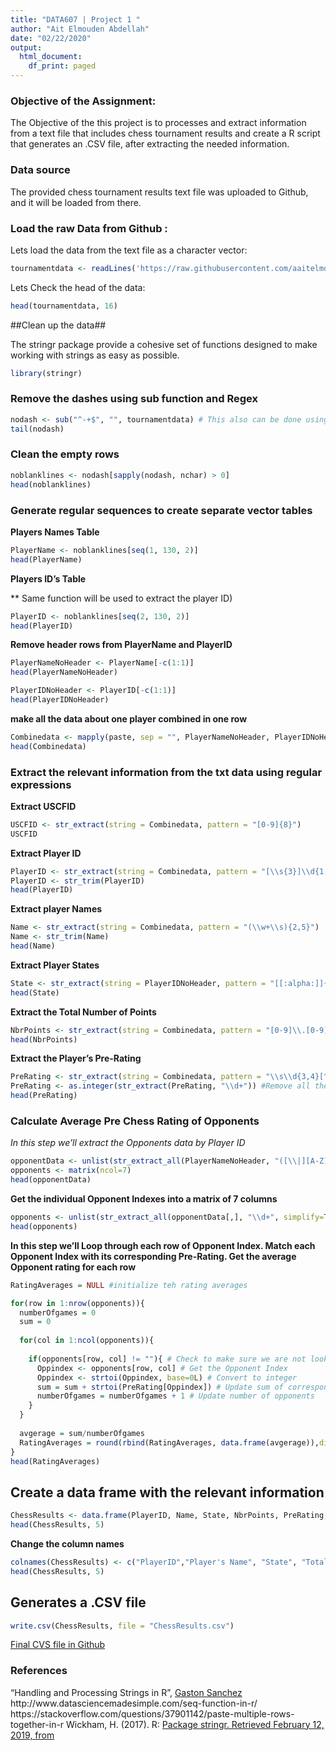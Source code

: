 ```yaml
---
title: "DATA607 | Project 1 "
author: "Ait Elmouden Abdellah"
date: "02/22/2020"
output:
  html_document:
    df_print: paged
---
```



### Objective of the Assignment:

The Objective of the this project is to processes and extract information from a text file that includes chess tournament results and create a R script that generates an .CSV file, after extracting the needed information.

### Data source 

The provided chess tournament results text file was uploaded to Github, and it will be loaded from there.

### Load the raw Data from Github :

Lets load the data from the text file as a character vector:

```r
tournamentdata <- readLines('https://raw.githubusercontent.com/aaitelmouden/DATA607S2020/master/project1/tournamentinfo.txt')
```

Lets Check the head of the data:

```r
head(tournamentdata, 16)
```
##Clean up the data##

The stringr package provide a cohesive set of functions designed to make working with strings as easy as possible.

```r
library(stringr)
```

### Remove the dashes using sub function and Regex ###

```r
nodash <- sub("^-+$", "", tournamentdata) # This also can be done using str_replace_all function
tail(nodash)
```

### Clean the empty rows ###


```r
noblanklines <- nodash[sapply(nodash, nchar) > 0]
head(noblanklines)
```

### Generate regular sequences to create separate vector tables ###

**Players Names Table**

```r
PlayerName <- noblanklines[seq(1, 130, 2)]
head(PlayerName)  
```

**Players ID's Table**

** Same function will be used to extract the player ID)

```r
PlayerID <- noblanklines[seq(2, 130, 2)]
head(PlayerID)
```

**Remove header rows from PlayerName and PlayerID**

```r
PlayerNameNoHeader <- PlayerName[-c(1:1)]
head(PlayerNameNoHeader)
```

```r
PlayerIDNoHeader <- PlayerID[-c(1:1)]
head(PlayerIDNoHeader)
```

**make all the data about one player combined in one row**

```r
Combinedata <- mapply(paste, sep = "", PlayerNameNoHeader, PlayerIDNoHeader)
head(Combinedata)
```

###  Extract the relevant information from the txt data using regular expressions 

**Extract USCFID**

```r
USCFID <- str_extract(string = Combinedata, pattern = "[0-9]{8}")
USCFID
```

**Extract Player ID**

```r
PlayerID <- str_extract(string = Combinedata, pattern = "[\\s{3}]\\d{1,2}[\\s\\|]")
PlayerID <- str_trim(PlayerID)
head(PlayerID)
```

**Extract player Names**

```r
Name <- str_extract(string = Combinedata, pattern = "(\\w+\\s){2,5}")
Name <- str_trim(Name)
head(Name)
```

**Extract Player States**

```r
State <- str_extract(string = PlayerIDNoHeader, pattern = "[[:alpha:]]{2}")
head(State)
```

**Extract the Total Number of Points**

```r
NbrPoints <- str_extract(string = Combinedata, pattern = "[0-9]\\.[0-9]")
head(NbrPoints)
```

**Extract the Player’s Pre-Rating**

```r
PreRating <- str_extract(string = Combinedata, pattern = "\\s\\d{3,4}[^\\d]")
PreRating <- as.integer(str_extract(PreRating, "\\d+")) #Remove all the “P’s” at the end of the ratings
head(PreRating)
```

### Calculate Average Pre Chess Rating of Opponents


*In this step we'll extract the Opponents data by Player ID*


```r
opponentData <- unlist(str_extract_all(PlayerNameNoHeader, "([\\|][A-Z]([[:space:]]+)\\d*[\\|])([A-Z]([[:space:]]+)\\d*[\\|])*", simplify=TRUE))
opponents <- matrix(ncol=7)
head(opponentData)
```

**Get the individual Opponent Indexes into a matrix of 7 columns**

```r
opponents <- unlist(str_extract_all(opponentData[,], "\\d+", simplify=TRUE))
head(opponents)
```

**In this step we'll Loop through each row of Opponent Index. Match each Opponent Index with its corresponding Pre-Rating. Get the average Opponent rating for each row**

```r
RatingAverages = NULL #initialize teh rating averages 

for(row in 1:nrow(opponents)){
  numberOfgames = 0
  sum = 0
  
  for(col in 1:ncol(opponents)){
    
    if(opponents[row, col] != ""){ # Check to make sure we are not looking at a null opponent index value
      Oppindex <- opponents[row, col] # Get the Opponent Index
      Oppindex <- strtoi(Oppindex, base=0L) # Convert to integer
      sum = sum + strtoi(PreRating[Oppindex]) # Update sum of corresponding pre-ratings
      numberOfgames = numberOfgames + 1 # Update number of opponents
    }
  }
  
  avgerage = sum/numberOfgames
  RatingAverages = round(rbind(RatingAverages, data.frame(avgerage)),digits = 0)
}
head(RatingAverages)
```

## Create a data frame with the relevant information

```r
ChessResults <- data.frame(PlayerID, Name, State, NbrPoints, PreRating, RatingAverages)
head(ChessResults, 5)
```

**Change the column names**

```r
colnames(ChessResults) <- c("PlayerID","Player's Name", "State", "Total Number of Points", "Pre-Rating", "Average Rating of Opponents")
head(ChessResults, 5)
```

## Generates a .CSV file

```r
write.csv(ChessResults, file = "ChessResults.csv")
```

[Final CVS file in Github](https://github.com/aaitelmouden/DATA607S2020/blob/master/project1/ChessResults.csv)

### References ###

"Handling and Processing Strings in R", [Gaston Sanchez](https://www.gastonsanchez.com/)
http://www.datasciencemadesimple.com/seq-function-in-r/
https://stackoverflow.com/questions/37901142/paste-multiple-rows-together-in-r
Wickham, H. (2017). R: [Package stringr. Retrieved February 12, 2019, from]( https://cran.r-project.org/web/packages/stringr/stringr.pdf)
